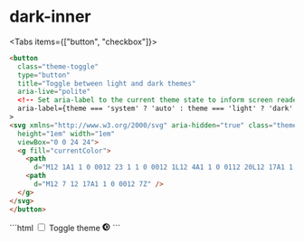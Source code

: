 
# dark-inner 

<ToggleConfiguration name="dark-inner">


<Tabs items={["button", "checkbox"]}>
  <Tab>
``` html
<button
  class="theme-toggle"
  type="button"
  title="Toggle between light and dark themes"
  aria-live="polite"
  <!-- Set aria-label to the current theme state to inform screen readers -->
  aria-label={theme === 'system' ? 'auto' : theme === 'light' ? 'dark' : 'light'}
>
<svg xmlns="http://www.w3.org/2000/svg" aria-hidden="true" class="theme-toggle__dark-inner"
  height="1em" width="1em"
  viewBox="0 0 24 24">
  <g fill="currentColor">
    <path
      d="M12 1A1 1 0 0012 23 1 1 0 0012 1L12 4A1 1 0 0112 20L12 17A1 1 0 0112 7Z" />
    <path
      d="M12 7 12 17A1 1 0 0012 7Z" />
  </g>
</svg>
</button>
```
  </Tab>
<Tab>
```html 
<label class="theme-toggle" title="Toggle theme">
  <input type="checkbox" />
  <span class="theme-toggle-sr">Toggle theme</span>
  <svg xmlns="http://www.w3.org/2000/svg" aria-hidden="true" class="theme-toggle__dark-inner"
  height="1em" width="1em"
  viewBox="0 0 24 24">
  <g fill="currentColor">
    <path
      d="M12 1A1 1 0 0012 23 1 1 0 0012 1L12 4A1 1 0 0112 20L12 17A1 1 0 0112 7Z" />
    <path
      d="M12 7 12 17A1 1 0 0012 7Z" />
  </g>
</svg>
</label>  
```
  </Tab>
</Tabs>



</ToggleConfiguration>